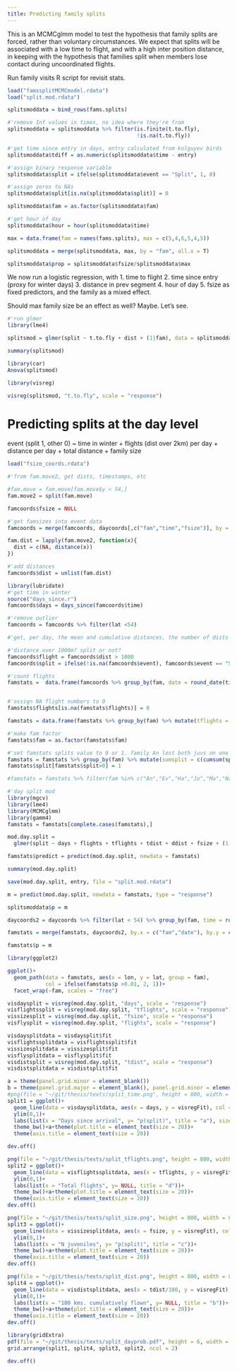 ```yaml
---
title: Predicting family splits
---
```


This is an MCMCglmm model to test the hypothesis that family splits are forced, rather than voluntary circumstances. We expect that splits will be associated with a low time to flight, and with a high inter position distance, in keeping with the hypothesis that families split when members lose contact during uncoordinated flights.

Run family visits R script for revisit stats.

```r
load("famssplitMCMCmodel.rdata")
load("split.mod.rdata")
```

```r
splitsmoddata = bind_rows(fams.splits)

#'remove Inf values in times, no idea where they're from
splitsmoddata = splitsmoddata %>% filter(is.finite(t.to.fly),
                                         !is.na(t.to.fly))

#'get time since entry in days, entry calculated from kolguyev birds
splitsmoddata$tdiff = as.numeric(splitsmoddata$time - entry)

#'assign binary response variable
splitsmoddata$split = ifelse(splitsmoddata$event == "Split", 1, 0)

#'assign zeros to NAs
splitsmoddata$split[is.na(splitsmoddata$split)] = 0

splitsmoddata$fam = as.factor(splitsmoddata$fam)

#'get hour of day
splitsmoddata$hour = hour(splitsmoddata$time)
```


```r
max = data.frame(fam = names(fams.splits), max = c(5,4,6,5,4,5))

splitsmoddata = merge(splitsmoddata, max, by = "fam", all.x = T)

splitsmoddata$prop = splitsmoddata$fsize/splitsmoddata$max
```


We now run a logistic regression, with
1. time to flight
2. time since entry (proxy for winter days)
3. distance in prev segment
4. hour of day
5. fsize
as fixed predictors, and the family as a mixed effect.

Should max family size be an effect as well? Maybe. Let's see.


```r
#'run glmer
library(lme4)

splitsmod = glmer(split ~ t.to.fly + dist + (1|fam), data = splitsmoddata, family = binomial(link = logit))
```

```r
summary(splitsmod)

library(car)
Anova(splitsmod)
```


```r
library(visreg)

visreg(splitsmod, "t.to.fly", scale = "response")

```


# Predicting splits at the day level

event (split 1, other 0) ~ time in winter + flights (dist over 2km) per day + distance per day + total distance + family size

```r
load("fsize_coords.rdata")

#'from fam.move2, get dists, timestamps, etc

#fam.move = fam.move[fam.move$y < 54,]
fam.move2 = split(fam.move)

famcoords$fsize = NULL

#'get famsizes into event data
famcoords = merge(famcoords, daycoords[,c("fam","time","fsize")], by = c("fam","time"))

fam.dist = lapply(fam.move2, function(x){
  dist = c(NA, distance(x))
})

#'add distances
famcoords$dist = unlist(fam.dist)

library(lubridate)
#'get time in winter
source("days_since.r")
famcoords$days = days_since(famcoords$time)
```

```r
#'remove outlier
famcoords = famcoords %>% filter(lat <54)

#'get, per day, the mean and cumulative distances, the number of dists above 2km, mean time since winter, family size

#'distance over 1000m? split or not?
famcoords$flight = famcoords$dist > 1000
famcoords$split = ifelse(!is.na(famcoords$event), famcoords$event == "Split", FALSE)

#'count flights
famstats =  data.frame(famcoords %>% group_by(fam, date = round_date(time, "day")) %>% summarise(mdist = mean(dist, na.rm = T), ddist = sum(na.omit(dist)), days = mean(days, na.rm = T), fsize = min(fsize), flights = sum(flight), split = sum(split), mlon = mean(lon, na.rm = T), mlat = mean(lat, na.rm = T)))


#'assign NA flight numbers to 0
famstats$flights[is.na(famstats$flights)] = 0

famstats = data.frame(famstats %>% group_by(fam) %>% mutate(tflights = c(cumsum((flights))), tdist = cumsum(ddist)))

#'make fam factor
famstats$fam = as.factor(famstats$fam)

#'set famstats splits value to 0 or 1. family An lost both juvs on one day. count all splits in the fam.
famstats = famstats %>% group_by(fam) %>% mutate(sumsplit = c(cumsum(split))) 
famstats$split[famstats$split>0] = 1

#famstats = famstats %>% filter(fam %in% c("An","Ev","Ha","Jo","Ma","Na","Ro","Ti","Wo"))
```

```r
#'day split mod
library(mgcv)
library(lme4)
library(MCMCglmm)
library(gamm4)
famstats = famstats[complete.cases(famstats),]

mod.day.split = 
  glmer(split ~ days + flights + tflights + tdist + ddist + fsize + (1|fam), data = famstats, family = binomial(link = logit))

famstats$predict = predict(mod.day.split, newdata = famstats)
```

```r
summary(mod.day.split)

save(mod.day.split, entry, file = "split.mod.rdata")

m = predict(mod.day.split, newdata = famstats, type = "response")
```


```r
splitsmoddata$p = m

daycoords2 = daycoords %>% filter(lat < 54) %>% group_by(fam, time = round_date(time, "day")) %>% dmap(mean)

famstats = merge(famstats, daycoords2, by.x = c("fam","date"), by.y = c("fam","time"))

famstats$p = m

library(ggplot2)

ggplot()+
  geom_path(data = famstats, aes(x = lon, y = lat, group = fam),
            col = ifelse(famstats$p >0.01, 2, 1))+
  facet_wrap(~fam, scales = "free")

```

```r
visdaysplit = visreg(mod.day.split, "days", scale = "response")
visflightssplit = visreg(mod.day.split, "tflights", scale = "response")
vissizesplit = visreg(mod.day.split, "fsize", scale = "response")
visflysplit = visreg(mod.day.split, "flights", scale = "response")

visdaysplitdata = visdaysplit$fit
visflightssplitdata = visflightssplit$fit
vissizesplitdata = vissizesplit$fit
visflysplitdata = visflysplit$fit
visdistsplit = visreg(mod.day.split, "tdist", scale = "response")
visdistsplitdata = visdistsplit$fit
```




```r
a = theme(panel.grid.minor = element_blank())
b = theme(panel.grid.major = element_blank(), panel.grid.minor = element_blank(), axis.text.y = element_blank(), axis.ticks.y = element_blank())
#png(file = "~/git/thesis/texts/split_time.png", height = 800, width = 800, res = 300, title = "split_time")
split1 = ggplot()+
  geom_line(data = visdaysplitdata, aes(x = days, y = visregFit), col = 1)+
  ylim(0,1)+
  labs(list(x = "Days since arrival", y= "p(split)", title = "a"), size = 2)+
  theme_bw()+a+theme(plot.title = element_text(size = 20))+
  theme(axis.title = element_text(size = 20))

dev.off()
```

```r
png(file = "~/git/thesis/texts/split_tflights.png", height = 800, width = 800, res = 300, title = "split_totalflights")
split2 = ggplot()+
  geom_line(data = visflightssplitdata, aes(x = tflights, y = visregFit), col = 1)+
  ylim(0,1)+
  labs(list(x = "Total flights", y= NULL, title = "d"))+
  theme_bw()+a+theme(plot.title = element_text(size = 20))+
  theme(axis.title = element_text(size = 20))
dev.off()
```

```r
png(file = "~/git/thesis/texts/split_size.png", height = 800, width = 800, res = 300, title = "split_size")
split3 = ggplot()+
  geom_line(data = vissizesplitdata, aes(x = fsize, y = visregFit), col = 1)+
  ylim(0,1)+
  labs(list(x = "N juveniles", y= "p(split)", title = "c"))+
  theme_bw()+a+theme(plot.title = element_text(size = 20))+
  theme(axis.title = element_text(size = 20))
dev.off()
```

```r
png(file = "~/git/thesis/texts/split_dist.png", height = 800, width = 800, res = 300, title = "split_tdist")
split4 = ggplot()+
  geom_line(data = visdistsplitdata, aes(x = tdist/100, y = visregFit), col = 1)+
  ylim(0,1)+
  labs(list(x = "100 kms. cumulatively flown", y= NULL, title = "b"))+
  theme_bw()+a+theme(plot.title = element_text(size = 20))+
  theme(axis.title = element_text(size = 20))
dev.off()
```

```r
library(gridExtra)
pdf(file = "~/git/thesis/texts/split_dayprob.pdf", height = 6, width = 8, title = "split_dayprob")
grid.arrange(split1, split4, split3, split2, ncol = 2)

dev.off()
```



